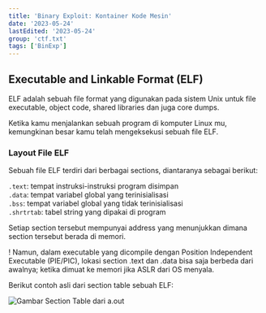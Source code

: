 ```yaml
---
title: 'Binary Exploit: Kontainer Kode Mesin'
date: '2023-05-24'
lastEdited: '2023-05-24'
group: 'ctf.txt'
tags: ['BinExp']
---
```



## Executable and Linkable Format (ELF)

ELF adalah sebuah file format yang digunakan pada sistem Unix untuk
file executable, object code, shared libraries dan juga core dumps.

Ketika kamu menjalankan sebuah program di komputer Linux mu, kemungkinan
besar kamu telah mengeksekusi sebuah file ELF.

### Layout File ELF

Sebuah file ELF terdiri dari berbagai sections, diantaranya sebagai berikut:

`.text`: tempat instruksi-instruksi program disimpan  
`.data`: tempat variabel global yang terinisialisasi  
`.bss`: tempat variabel global yang tidak terinisialisasi  
`.shrtrtab`: tabel string yang dipakai di program  

Setiap section tersebut mempunyai address yang menunjukkan dimana section
tersebut berada di memori.

! Namun, dalam executable yang dicompile dengan Position Independent Executable
(PIE/PIC), lokasi section .text dan .data bisa saja berbeda dari awalnya; ketika
dimuat ke memori jika ASLR dari OS menyala.

Berikut contoh asli dari section table sebuah ELF:

![Gambar Section Table dari a.out](/assets/elf-section-table.png)
